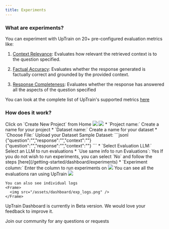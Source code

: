 ```yaml
---
title: Experiments
---
```


### What are experiments?

You can experiment with UpTrain on 20+ pre-configured evaluation metrics like:
1. [Context Relevance](/predefined-evaluations/context-awareness/context-relevance): Evaluates how relevant the retrieved context is to the question specified.

2. [Factual Accuracy](/predefined-evaluations/context-awareness/factual-accuracy): Evaluates whether the response generated is factually correct and grounded by the provided context.

3. [Response Completeness](/predefined-evaluations/response-quality/response-completeness): Evaluates whether the response has answered all the aspects of the question specified

You can look at the complete list of UpTrain's supported metrics [here](/predefined-evaluations/overview)

### How does it work?

<Steps>
  <Step title = "Create a new Project">
    Click on `Create New Project` from Home
    <Frame>
      <img src="/assets/dashboard/dashboard_home.png" />
    </Frame>
  </Step>
  <Step title = "Enter Project Information">
    <Frame>
      <img src="/assets/dashboard/dashboard_experiment.png" />
    </Frame>
    * `Project name:` Create a name for your project
    * `Dataset name:` Create a name for your dataset
    * `Choose File:` Upload your Dataset
      Sample Dataset:
      ```jsonl
      {"question":"","response":"","context":""}
      {"question":"","response":"","context":""}
      ```
    * `Select Evaluation LLM:` Select an LLM to run evaluations
    * `Use same info to run Evaluations`: Yes 
    If you do not wish to run experiments, you can select `No` and follow the steps [here](/getting-started/dashboard/experiments)
    * `Experiment column:` Enter the column to run experiments on
  </Step>
  <Step title = "Select Evaluations to Run">
    <Frame>
      <img src="/assets/dashboard/eval_select_metrics.png" />
    </Frame>
  </Step>
  <Step title = "View Experiments">
    You can see all the evaluations ran using UpTrain
    <Frame>
      <img src="/assets/dashboard/exp.png" />
    </Frame>

    You can also see individual logs
    <Frame>
      <img src="/assets/dashboard/exp_logs.png" />
    </Frame>
  </Step>
</Steps>

<Note>UpTrain Dashboard is currently in Beta version. We would love your feedback to improve it.</Note>

<CardGroup cols={1}>
  <Card
    title="Have Questions?"
    href="https://join.slack.com/t/uptraincommunity/shared_invite/zt-1yih3aojn-CEoR_gAh6PDSknhFmuaJeg"
    icon="slack"
    color="#808080"
  >
    Join our community for any questions or requests
  </Card>
  
</CardGroup>

